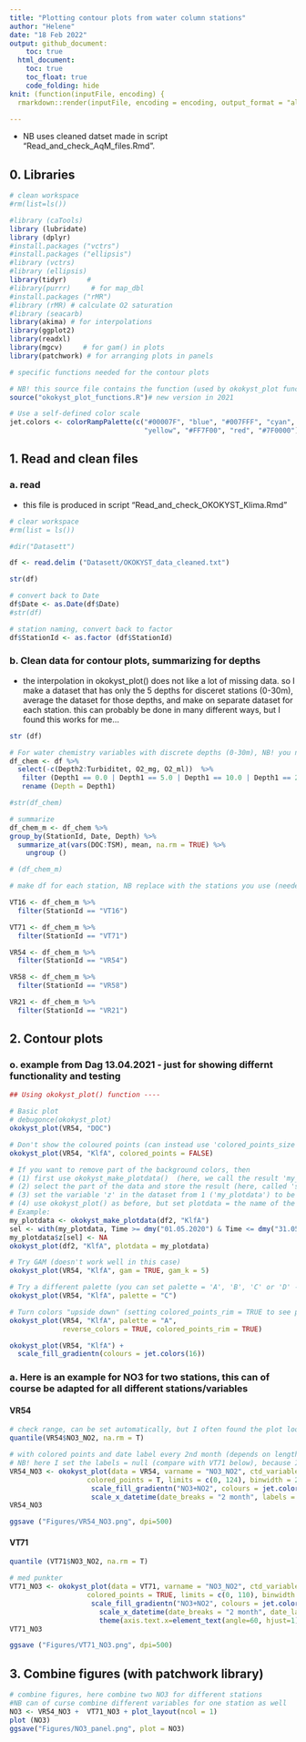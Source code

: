 ```yaml
---
title: "Plotting contour plots from water column stations"
author: "Helene"
date: "18 Feb 2022"
output: github_document:
    toc: true
  html_document:
    toc: true    
    toc_float: true
    code_folding: hide
knit: (function(inputFile, encoding) {
  rmarkdown::render(inputFile, encoding = encoding, output_format = "all", output_dir = "../Produced_documents") })

---
```


* NB uses cleaned datset made in script "Read_and_check_AqM_files.Rmd".

## 0. Libraries
```r

# clean workspace
#rm(list=ls())

#library (caTools)
library (lubridate)
library (dplyr)
#install.packages ("vctrs")
#install.packages ("ellipsis")
#library (vctrs)
#library (ellipsis)
library(tidyr)     # 
#library(purrr)     # for map_dbl
#install.packages ("rMR")
#library (rMR) # calculate O2 saturation
#library (seacarb)
library(akima) # for interpolations
library(ggplot2)
library(readxl)
library(mgcv)     # for gam() in plots
library(patchwork) # for arranging plots in panels

# specific functions needed for the contour plots

# NB! this source file contains the function (used by okokyst_plot function here), and needs to be saved in the same folder as this script
source("okokyst_plot_functions.R")# new version in 2021

# Use a self-defined color scale  
jet.colors <- colorRampPalette(c("#00007F", "blue", "#007FFF", "cyan", "#7FFF7F", 
                                 "yellow", "#FF7F00", "red", "#7F0000"))

```


## 1. Read and clean files
### a. read
* this file is produced in script "Read_and_check_OKOKYST_Klima.Rmd"
```r

# clear workspace
#rm(list = ls())

#dir("Datasett")

df <- read.delim ("Datasett/OKOKYST_data_cleaned.txt")

str(df)

# convert back to Date
df$Date <- as.Date(df$Date)
#str(df)

# station naming, convert back to factor
df$StationId <- as.factor (df$StationId)

```

### b. Clean data for contour plots, summarizing for depths
* the interpolation in okokyst_plot() does not like a lot of missing data. so I make a dataset that has only the 5 depths for disceret stations (0-30m), average the dataset for those depths, and make on separate dataset for each station. this can probably be done in many different ways, but I found this works for me... 
```r

str (df)

# For water chemistry variables with discrete depths (0-30m), NB! you need to replace with the column names in the file you use!  
df_chem <- df %>%
  select(-c(Depth2:Turbiditet, O2_mg, O2_ml))  %>%
   filter (Depth1 == 0.0 | Depth1 == 5.0 | Depth1 == 10.0 | Depth1 == 20.0 | Depth1 == 30.0) %>%
   rename (Depth = Depth1)

#str(df_chem)

# summarize
df_chem_m <- df_chem %>%
group_by(StationId, Date, Depth) %>%
  summarize_at(vars(DOC:TSM), mean, na.rm = TRUE) %>%
    ungroup ()

# (df_chem_m)

# make df for each station, NB replace with the stations you use (needed for okokyst_plot function)

VT16 <- df_chem_m %>%
  filter(StationId == "VT16")

VT71 <- df_chem_m %>%
  filter(StationId == "VT71")

VR54 <- df_chem_m %>%
  filter(StationId == "VR54")

VR58 <- df_chem_m %>%
  filter(StationId == "VR58")

VR21 <- df_chem_m %>%
  filter(StationId == "VR21")

```

## 2. Contour plots

### o. example from Dag 13.04.2021 - just for showing differnt functionality and testing
```r
## Using okokyst_plot() function ---- 

# Basic plot
# debugonce(okokyst_plot)
okokyst_plot(VR54, "DOC")

# Don't show the coloured points (can instead use 'colored_points_size' to adjust size)
okokyst_plot(VR54, "KlfA", colored_points = FALSE)

# If you want to remove part of the background colors, then
# (1) first use okokyst_make_plotdata()  (here, we call the result 'my_plotdata')
# (2) select the part of the data and store the result (here, called 'sel')
# (3) set the variable 'z' in the dataset from 1 ('my_plotdata') to be NA for all selected rows ('sel')
# (4) use okokyst_plot() as before, but set plotdata = the name of the dataset from 1 (here, 'my_plotdata') 
# Example:
my_plotdata <- okokyst_make_plotdata(df2, "KlfA")  
sel <- with(my_plotdata, Time >= dmy("01.05.2020") & Time <= dmy("31.05.2020") & Depth < 15)
my_plotdata$z[sel] <- NA
okokyst_plot(df2, "KlfA", plotdata = my_plotdata)

# Try GAM (doesn't work well in this case)
okokyst_plot(VR54, "KlfA", gam = TRUE, gam_k = 5)

# Try a different palette (you can set palette = 'A', 'B', 'C' or 'D' - the default is D)
okokyst_plot(VR54, "KlfA", palette = "C")

# Turn colors "upside down" (setting colored_points_rim = TRUE to see points in all parts)
okokyst_plot(VR54, "KlfA", palette = "A", 
             reverse_colors = TRUE, colored_points_rim = TRUE)

okokyst_plot(VR54, "KlfA") +
  scale_fill_gradientn(colours = jet.colors(16))

```



### a. Here is an example for NO3 for two stations, this can of course be adapted for all different stations/variables

#### VR54
```r

# check range, can be set automatically, but I often found the plot looks nicer if you set manually
quantile(VR54$NO3_NO2, na.rm = T)

# with colored points and date label every 2nd month (depends on length of the timeseries for the station)
# NB! here I set the labels = null (compare with VT71 below), because I want to have them on top of eachother in a panel (see 3. Combine figures below)
VR54_NO3 <- okokyst_plot(data = VR54, varname = "NO3_NO2", ctd_variable = F,
                   colored_points = T, limits = c(0, 124), binwidth = 20, max_timediff = 25, ylabel = F, xlabel = F) +
                    scale_fill_gradientn("NO3+NO2", colours = jet.colors(16)) +
                    scale_x_datetime(date_breaks = "2 month", labels =  NULL)
VR54_NO3

ggsave ("Figures/VR54_NO3.png", dpi=500)


```



#### VT71
```r

quantile (VT71$NO3_NO2, na.rm = T)

# med punkter
VT71_NO3 <- okokyst_plot(data = VT71, varname = "NO3_NO2", ctd_variable = FALSE,
                   colored_points = TRUE, limits = c(0, 110), binwidth = 20, max_timediff = 25, ylabel = F, xlabel = F) +
                    scale_fill_gradientn("NO3+NO2", colours = jet.colors(16)) +
                      scale_x_datetime(date_breaks = "2 month", date_labels =  "%b %y") +
                      theme(axis.text.x=element_text(angle=60, hjust=1), plot.title = element_text(hjust = 0.5))
VT71_NO3

ggsave ("Figures/VT71_NO3.png", dpi=500)

```



## 3. Combine figures (with patchwork library)
```r
# combine figures, here combine two NO3 for different stations
#NB can of curse combine different variables for one station as well 
NO3 <- VR54_NO3 +  VT71_NO3 + plot_layout(ncol = 1)
plot (NO3)
ggsave("Figures/NO3_panel.png", plot = NO3)
  
```



